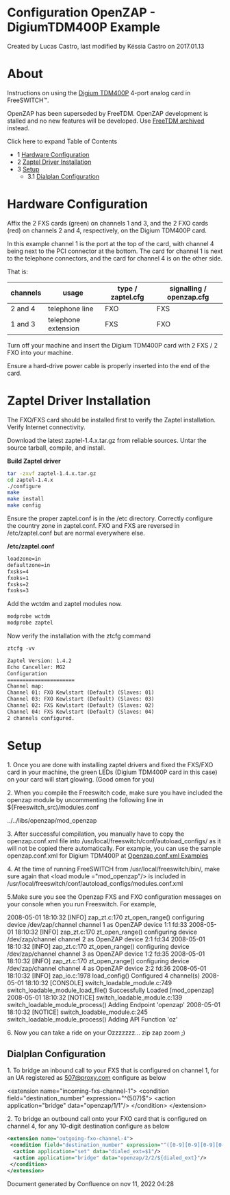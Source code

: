 
# Configuration OpenZAP - DigiumTDM400P Example 

 Created by  Lucas Castro, last modified by  Késsia Castro on 2017.01.13

# About

Instructions on using the [Digium TDM400P](http://www.digium.com/en/products/telephony-cards/analog/4-port) 4-port analog card in FreeSWITCH™.

OpenZAP has been superseded by FreeTDM. OpenZAP development is stalled and no new features will be developed. Use [FreeTDM archived](https://freeswitch.org/confluence/pages/viewpage.action?pageId=7766119) instead.

Click here to expand Table of Contents

* 1 [Hardware Configuration](#-freeswitch--configuration-openzap---digiumtdm400p-example-)
* 2 [Zaptel Driver Installation](#zaptel-driver-installation)
* 3 [Setup](#-freeswitch--configuration-openzap---digiumtdm400p-example-)  
   * 3.1 [Dialplan Configuration](#-freeswitch--configuration-openzap---digiumtdm400p-example-)

# Hardware Configuration

Affix the 2 FXS cards (green) on channels 1 and 3, and the 2 FXO cards (red) on channels 2 and 4, respectively, on the Digium TDM400P card.

In this example channel 1 is the port at the top of the card, with channel 4 being next to the PCI connector at the bottom. The card for channel 1 is next to the telephone connectors, and the card for channel 4 is on the other side.

That is:

| channels | usage               | type / zaptel.cfg | signalling / openzap.cfg |
| -------- | ------------------- | ----------------- | ------------------------ |
| 2 and 4  | telephone line      | FXO               | FXS                      |
| 1 and 3  | telephone extension | FXS               | FXO                      |

Turn off your machine and insert the Digium TDM400P card with 2 FXS / 2 FXO into your machine.

Ensure a hard-drive power cable is properly inserted into the end of the card.

# Zaptel Driver Installation

The FXO/FXS card should be installed first to verify the Zaptel installation. Verify Internet connectivity.

Download the latest zaptel-1.4.x.tar.gz from reliable sources. Untar the source tarball, compile, and install.

**Build Zaptel driver**

```bash
tar -zxvf zaptel-1.4.x.tar.gz
cd zaptel-1.4.x
./configure
make
make install
make config
```

Ensure the proper zaptel.conf is in the /etc directory. Correctly configure the country zone in zaptel.conf. FXO and FXS are reversed in /etc/zaptel.conf but are normal everywhere else.

**/etc/zaptel.conf**

```xml
loadzone=in
defaultzone=in
fxsks=4
fxoks=1
fxsks=2
fxoks=3 
```

Add the wctdm and zaptel modules now.

```xml
modprobe wctdm
modprobe zaptel
```

Now verify the installation with the ztcfg command

```xml
ztcfg -vv

Zaptel Version: 1.4.2
Echo Canceller: MG2
Configuration
======================
Channel map:
Channel 01: FXO Kewlstart (Default) (Slaves: 01)
Channel 03: FXO Kewlstart (Default) (Slaves: 03)
Channel 02: FXS Kewlstart (Default) (Slaves: 02)
Channel 04: FXS Kewlstart (Default) (Slaves: 04)
2 channels configured.

```

# Setup

1\. Once you are done with installing zaptel drivers and fixed the FXS/FXO card in your machine, the green LEDs (Digium TDM400P card in this case) on your card will start glowing. (Good omen for you)

2\. When you compile the Freeswitch code, make sure you have included the openzap module by uncommenting the following line in ${Freeswitch\_src)/modules.conf

../../libs/openzap/mod\_openzap

3\. After successful compilation, you manually have to copy the openzap.conf.xml file into /usr/local/freeswitch/conf/autoload\_configs/ as it will not be copied there automatically. For example, you can use the sample openzap.conf.xml for Digium TDM400P at [Openzap.conf.xml Examples](./Openzap-Configuration-Examples_7766117.mdx#about)

4\. At the time of running FreeSWITCH from /usr/local/freeswitch/bin/, make sure again that &lt;load module ="mod\_openzap"/> is included in /usr/local/freeswitch/conf/autoload\_configs/modules.conf.xml

5.Make sure you see the Openzap FXS and FXO configuration messages on your console when you run Freeswitch. For example,

2008-05-01 18:10:32 [INFO] zap_zt.c:170 zt_open_range() configuring device /dev/zap/channel channel 1 as OpenZAP  device 1:1 fd:33
2008-05-01 18:10:32 [INFO] zap_zt.c:170 zt_open_range() configuring device /dev/zap/channel channel 2 as OpenZAP  device 2:1 fd:34
2008-05-01 18:10:32 [INFO] zap_zt.c:170 zt_open_range() configuring device /dev/zap/channel channel 3 as OpenZAP  device 1:2 fd:35
2008-05-01 18:10:32 [INFO] zap_zt.c:170 zt_open_range() configuring device /dev/zap/channel channel 4 as OpenZAP device 2:2 fd:36
2008-05-01 18:10:32 [INFO] zap_io.c:1978 load_config() Configured 4 channel(s)
2008-05-01 18:10:32 [CONSOLE] switch_loadable_module.c:749 switch_loadable_module_load_file() Successfully Loaded [mod_openzap]
2008-05-01 18:10:32 [NOTICE] switch_loadable_module.c:139 switch_loadable_module_process() Adding Endpoint 'openzap'
2008-05-01 18:10:32 [NOTICE] switch_loadable_module.c:245 switch_loadable_module_process() Adding API Function 'oz'

6\. Now you can take a ride on your Ozzzzzzz... zip zap zoom ;)

## Dialplan Configuration

1\. To bridge an inbound call to your FXS that is configured on channel 1, for an UA registered as 507@proxy.com configure as below

&lt;extension name="incoming-fxs-channel-1">
  &lt;condition field="destination_number" expression="^(507)$">
    &lt;action application="bridge" data="openzap/1/1"/>
  &lt;/condition>
&lt;/extension>

2\. To bridge an outbound call onto your FXO card that is configured on channel 4, for any 10-digit destination configure as below

```xml
<extension name="outgoing-fxo-channel-4">
 <condition field="destination_number" expression="^([0-9][0-9][0-9][0-9][0-9][0-9][0-9][0-9][0-9][0-9])$"> 
  <action application="set" data="dialed_ext=$1"/> 
  <action application="bridge" data="openzap/2/2/${dialed_ext}"/> 
 </condition> 
</extension>
```

Document generated by Confluence on nov 11, 2022 04:28
